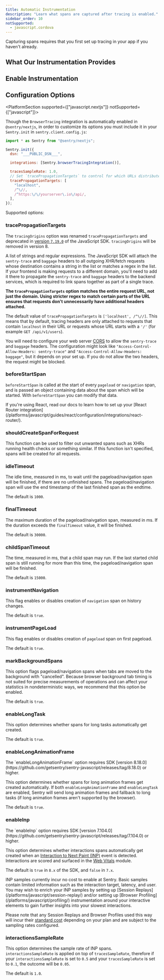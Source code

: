 ```yaml
---
title: Automatic Instrumentation
description: "Learn what spans are captured after tracing is enabled."
sidebar_order: 10
notSupported:
  - javascript.cordova
---
```


<Note>

Capturing spans requires that you first <PlatformLink to="/tracing/">set up tracing in your app</PlatformLink> if you haven't already.

</Note>

<PlatformContent includePath="performance/automatic-instrumentation-intro" />

## What Our Instrumentation Provides

<PlatformContent includePath="performance/what-instrumentation-provides" />

## Enable Instrumentation

<PlatformContent includePath="performance/enable-automatic-instrumentation" />

## Configuration Options

<PlatformSection supported={["javascript.nextjs"]} notSupported={["javascript"]}>

Though the `BrowserTracing` integration is automatically enabled in `@sentry/nextjs`, in order to customize its options you must include it in your `Sentry.init` in `sentry.client.config.js`:


```javascript
import * as Sentry from "@sentry/nextjs";

Sentry.init({
  dsn: "___PUBLIC_DSN___",

  integrations: [Sentry.browserTracingIntegration()],

  tracesSampleRate: 1.0,
  // Set `tracePropagationTargets` to control for which URLs distributed tracing should be enabled
  tracePropagationTargets: [
    "localhost",
    /^\//,
    /^https:\/\/yourserver\.io\/api/,
  ],
});
```

</PlatformSection>

Supported options:

### tracePropagationTargets

<Note>

The `tracingOrigins` option was renamed `tracePropagationTargets` and deprecated in [version `7.19.0`](https://github.com/getsentry/sentry-javascript/releases/tag/7.19.0) of the JavaScript SDK. `tracingOrigins` will be removed in version 8.

</Note>

A list of strings and regular expressions. The JavaScript SDK will attach the `sentry-trace` and `baggage` headers to all outgoing XHR/fetch requests whose destination contains a string in the list or matches a regex in the list. If your frontend is making requests to a different domain, you'll need to add it there to propagate the `sentry-trace` and `baggage` headers to the backend services, which is required to link spans together as part of a single trace.

**The `tracePropagationTargets` option matches the entire request URL, not just the domain. Using stricter regex to match certain parts of the URL ensures that requests don't unnecessarily have additional headers attached.**

The default value of `tracePropagationTargets` is `['localhost', /^\//]`. This means that by default, tracing headers are only attached to requests that contain `localhost` in their URL or requests whose URL starts with a `'/'` (for example `GET /api/v1/users`).

<PlatformContent includePath="performance/tracePropagationTargets-example" />

You will need to configure your web server [CORS](https://developer.mozilla.org/en-US/docs/Web/HTTP/Headers/Access-Control-Allow-Headers) to allow the `sentry-trace` and `baggage` headers. The configuration might look like `"Access-Control-Allow-Headers: sentry-trace"` and `"Access-Control-Allow-Headers: baggage"`, but it depends on your set up. If you do not allow the two headers, the request might be blocked.

### beforeStartSpan

`beforeStartSpan` is called at the start of every `pageload` or `navigation` span, and is passed an object containing data about the span which will be started. With `beforeStartSpan` you can modify that data.

<PlatformContent includePath="performance/beforeNavigate-example" />

<Note>
  If you're using React, read our docs to learn how to set up your
  [React Router integration](/platforms/javascript/guides/react/configuration/integrations/react-router/).
</Note>

### shouldCreateSpanForRequest

This function can be used to filter out unwanted spans such as XHRs running
health checks or something similar. If this function isn't specified, spans
will be created for all requests.

<PlatformContent includePath="performance/filter-span-example" />

### idleTimeout

The idle time, measured in ms, to wait until the pageload/navigation span will be finished, if there are no unfinished spans. The pageload/navigation span will use the end timestamp of the last finished span as the endtime.

The default is `1000`.

### finalTimeout

The maximum duration of the pageload/naivgation span, measured in ms. If the duration exceeds the `finalTimeout` value, it will be finished.

The default is `30000`.

### childSpanTimeout

The time, measured in ms, that a child span may run. If the last started child span is still running for more than this time, the pageload/navigation span will be finished.

The default is `15000`.

### instrumentNavigation

This flag enables or disables creation of `navigation` span on history changes.

The default is `true`.

### instrumentPageLoad

This flag enables or disables creation of `pageload` span on first pageload.

The default is `true`.

### markBackgroundSpans

This option flags pageload/navigation spans when tabs are moved to the background with "cancelled". Because browser background tab timing is not suited for precise measurements of operations and can affect your statistics in nondeterministic ways, we recommend that this option be enabled.

The default is `true`.

### enableLongTask

This option determines whether spans for long tasks automatically get created.

The default is `true`.

### enableLongAnimationFrame
<Note>
The `enableLongAnimationFrame` option requires SDK [version 8.18.0](https://github.com/getsentry/sentry-javascript/releases/tag/8.18.0) or higher.
</Note>

This option determines whether spans for long animation frames get created automatically. If both `enableLongAnimationFrame` and `enableLongTask` are enabled, Sentry will send long animation frames and fallback to long tasks (if long animation frames aren't supported by the browser).

The default is `true`.

### enableInp

<Note>
The `enableInp` option requires SDK [version 7.104.0](https://github.com/getsentry/sentry-javascript/releases/tag/7.104.0) or higher.
</Note>

This option determines whether interactions spans automatically get created when an [Interaction to Next Paint (INP)](/product/insights/web-vitals/web-vitals-concepts/#interaction-to-next-paint-inp) event is detected. Interactions are scored and surfaced in the [Web Vitals](/product/insights/web-vitals/) module.

The default is `true` in `8.x` of the SDK, and `false` in `7.x`.

<Note>
INP samples currently incur no cost to enable at Sentry. Basic samples contain limited information such as the interaction target, latency, and user. You may wish to enrich your INP samples by setting up [Session Replays](/platforms/javascript/session-replay/) and/or setting up [Browser Profiling](/platforms/javascript/profiling/) instrumentation around your interactive elements to gain further insights into your slowest interactions.

Please note that any Session Replays and Browser Profiles used this way will incur their [standard cost](/pricing/#per-category-pricing) depending on your plan and are subject to the sampling rates configured.
</Note>

<PlatformContent includePath="performance/enable-inp-example" />

### interactionsSampleRate

This option determines the sample rate of INP spans. `interactionsSampleRate` is applied on top of `tracesSampleRate`, therefore if your `interactionsSampleRate` is set to `0.5` and your `tracesSampleRate` is set to `0.1`, the outcome will be `0.05`.

The default is `1.0`.
